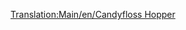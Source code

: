 [[Translation:Main/en/Candyfloss Hopper]]{{en/-}}{{Template:Trains_Carriages_new
|Picture=[[File:en/Candyflosshopper.png]]
|NormalCost=£1,042 ($2,084)
|NormalWeight=20 / 50 t
|NormalCapacity=30 tonnes of candyfloss
|MonoCost="
|MonoWeight=20 / 55 t
|MonoCapacity=35 tonnes of candyfloss
|MagCost="
|MagWeight=20 / 57 t
|MagCapacity=37 tonnes of candyfloss
|Description=A train hopper made to carry piles of candyfloss in toyland.
}}